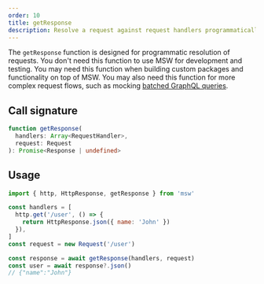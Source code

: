 ```yaml
---
order: 10
title: getResponse
description: Resolve a request against request handlers programmatically.
---
```


The `getResponse` function is designed for programmatic resolution of requests. You don't need this function to use MSW for development and testing. You may need this function when building custom packages and functionality on top of MSW. You may also need this function for more complex request flows, such as mocking [batched GraphQL queries](/docs/recipes/graphql-query-batching).

## Call signature

```ts
function getResponse(
  handlers: Array<RequestHandler>,
  request: Request
): Promise<Response | undefined>
```


<PageCard
  icon={CodeBracketSquareIcon}
  url="https://github.com/mswjs/msw/tree/main/src/core/getResponse.ts"
  title="getResponse.ts"
  description="Source code for the `getResponse` function."
/>

## Usage

```js /getResponse/ {10}
import { http, HttpResponse, getResponse } from 'msw'

const handlers = [
  http.get('/user', () => {
    return HttpResponse.json({ name: 'John' })
  }),
]
const request = new Request('/user')

const response = await getResponse(handlers, request)
const user = await response?.json()
// {"name":"John"}
```
